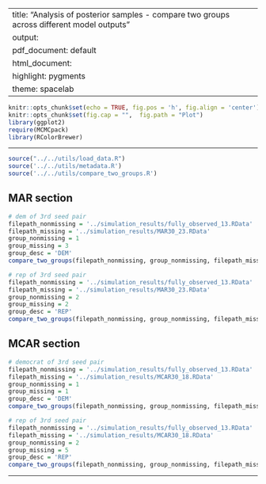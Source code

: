 
---
title: "Analysis of posterior samples - compare two groups across different model outputs"
output:
  pdf_document: default
  html_document:
    highlight: pygments
    theme: spacelab
---

```r
knitr::opts_chunk$set(echo = TRUE, fig.pos = 'h', fig.align = 'center')
knitr::opts_chunk$set(fig.cap = "",  fig.path = "Plot")
library(ggplot2)
require(MCMCpack)
library(RColorBrewer)
```

* * *

```r
source("../../utils/load_data.R")
source('../../utils/metadata.R')
source('../../utils/compare_two_groups.R')
```

## MAR section

```r
# dem of 3rd seed pair
filepath_nonmissing = '../simulation_results/fully_observed_13.RData'
filepath_missing = '../simulation_results/MAR30_23.RData'
group_nonmissing = 1
group_missing = 3
group_desc = 'DEM'
compare_two_groups(filepath_nonmissing, group_nonmissing, filepath_missing, group_missing, group_desc)
```

```r
# rep of 3rd seed pair
filepath_nonmissing = '../simulation_results/fully_observed_13.RData'
filepath_missing = '../simulation_results/MAR30_23.RData'
group_nonmissing = 2
group_missing = 2
group_desc = 'REP'
compare_two_groups(filepath_nonmissing, group_nonmissing, filepath_missing, group_missing, group_desc)
```


## MCAR section

```r
# democrat of 3rd seed pair
filepath_nonmissing = '../simulation_results/fully_observed_13.RData'
filepath_missing = '../simulation_results/MCAR30_18.RData'
group_nonmissing = 1
group_missing = 1
group_desc = 'DEM'
compare_two_groups(filepath_nonmissing, group_nonmissing, filepath_missing, group_missing, group_desc)
```

```r
# rep of 3rd seed pair
filepath_nonmissing = '../simulation_results/fully_observed_13.RData'
filepath_missing = '../simulation_results/MCAR30_18.RData'
group_nonmissing = 2
group_missing = 5
group_desc = 'REP'
compare_two_groups(filepath_nonmissing, group_nonmissing, filepath_missing, group_missing, group_desc)
```

* * *



